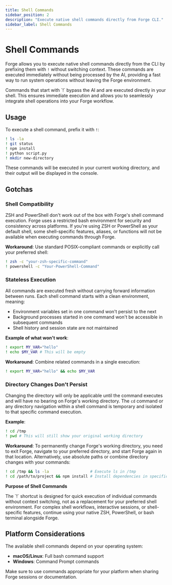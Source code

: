 ```yaml
---
title: Shell Commands
sidebar_position: 2
description: "Execute native shell commands directly from Forge CLI."
sidebar_label: Shell Commands
---
```



# Shell Commands

Forge allows you to execute native shell commands directly from the CLI by prefixing them with `!` without switching context. These commands are executed immediately without being processed by the AI, providing a fast way to run system operations without leaving the Forge environment.


<Card variant="information">
    <span>
        Commands that start with `!` bypass the AI and are executed directly in your shell. This ensures immediate execution and allows you to seamlessly integrate shell operations into your Forge workflow.
    </span>
</Card>

## Usage

To execute a shell command, prefix it with `!`:

```bash
! ls -la
! git status
! npm install
! python script.py
! mkdir new-directory
```

These commands will be executed in your current working directory, and their output will be displayed in the console.

## Gotchas

### Shell Compatibility

ZSH and PowerShell don't work out of the box with Forge's shell command execution. Forge uses a restricted bash environment for security and consistency across platforms. If you're using ZSH or PowerShell as your default shell, some shell-specific features, aliases, or functions will not be available when executing commands through Forge.

**Workaround**: Use standard POSIX-compliant commands or explicitly call your preferred shell:

```bash
! zsh -c "your-zsh-specific-command"
! powershell -c "Your-PowerShell-Command"
```

### Stateless Execution

All commands are executed fresh without carrying forward information between runs. Each shell command starts with a clean environment, meaning:

- Environment variables set in one command won't persist to the next
- Background processes started in one command won't be accessible in subsequent commands
- Shell history and session state are not maintained

**Example of what won't work**:

```bash
! export MY_VAR="hello"
! echo $MY_VAR # This will be empty
```

**Workaround**: Combine related commands in a single execution:

```bash
! export MY_VAR="hello" && echo $MY_VAR
```

### Directory Changes Don't Persist

Changing the directory will only be applicable until the command executes and will have no bearing on Forge's working directory. The `cd` command or any directory navigation within a shell command is temporary and isolated to that specific command execution.

**Example**:

```bash
! cd /tmp
! pwd # This will still show your original working directory
```

**Workaround**: To permanently change Forge's working directory, you need to exit Forge, navigate to your preferred directory, and start Forge again in that location. Alternatively, use absolute paths or combine directory changes with your commands:

```bash
! cd /tmp && ls -la                  # Execute ls in /tmp
! cd /path/to/project && npm install # Install dependencies in specific directory
```

<Card variant="tip">
    <p><strong>Purpose of Shell Commands</strong></p>
    <span>The `!` shortcut is designed for quick execution of individual commands without context switching, not as a replacement for your preferred shell environment. For complex shell workflows, interactive sessions, or shell-specific features, continue using your native ZSH, PowerShell, or bash terminal alongside Forge.</span>
</Card>

## Platform Considerations

The available shell commands depend on your operating system:

- **macOS/Linux**: Full bash command support
- **Windows**: Command Prompt commands

Make sure to use commands appropriate for your platform when sharing Forge sessions or documentation.
